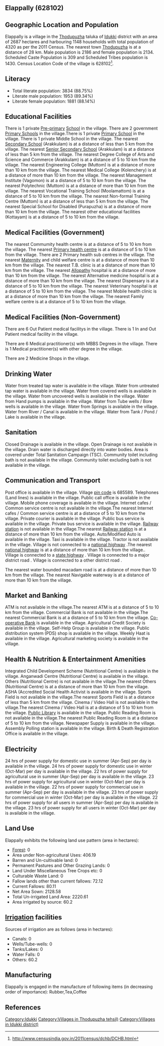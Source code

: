 {{Infobox settlement
| name=Elappally
| native_name=
| native_name_lang=
| other_name=
| nickname=
| settlement_type=Village
| image_skyline=
| image_alt=
| image_caption=
| pushpin_map=India Kerala
| pushpin_label_position=right
| pushpin_map_alt=
| pushpin_map_caption=Location in Kerala, India
| latd=
| latm=
| lats=
| latNS=
| longd=
| longm=
| longs=
| longEW=
| coordinates_display=inline,title
| subdivision_type=Country
| subdivision_name={{flag|India}}
| subdivision_type1=[[States and territories of India|State]]
| subdivision_name1=Kerala 
| subdivision_type2=[[List of districts of India|District]]
| subdivision_name2=Idukki 
| subdivision_type3=Tahsil
| subdivision_name3=Thodupuzha
| website=
| established_title=<!-- Established -->
| established_date=
| founder=
| named_for=
| government_type=
| governing_body=
| unit_pref=Metric=
| area_footnotes=
| area_rank=
| area_total_km2=26.87
| elevation_footnotes=
| elevation_m=
| population_total=4320
| population_as_of=2011
| population_rank=
| population_density_km2=160
| population_demonym=
| population_footnotes=
| demographics_type1=Languages
| demographics1_title1=Official
| demographics1_info1=[[Malayalam language|Malayalam]]
| timezone1=[[Indian Standard Time|IST]]
| utc_offset1==+5:30
| postal_code_type=[[Postal Index Number|PIN]]
| postal_code=685589
| area_code_type=Telephone code
| area_code=
| registration_plate=
| blank1_name_sec1=Nearest city
| blank1_info_sec1=[[Thodupuzha]]
| blank2_name_sec1=[[Human sex ratio|Sex ratio]]
| blank2_info_sec1=976 [[male|♂]]/[[female|♀]]
| blank3_name_sec1=Literacy
| blank3_info_sec1=88.75%
| blank1_name_sec2=[[2011 Census of India|2011 census]] code
| blank1_info_sec2=628102
| footnotes=
}}

== Elappally (628102) ==

== Geographic Location and Population ==

Elappally is a village in the [[Thodupuzha]] taluka of [[Idukki ]] district with an area of 2687 hectares and harbouring 1148 households with total population of 4320 as per the 2011 Census. The nearest town [[Thodupuzha]] is at a distance of 28 km. Male population is 2186 and female population is 2134. Scheduled Caste Population is 309 and Scheduled Tribes population is 1430. Census Location Code of the village is 628102<ref>http://www.censusindia.gov.in/2011census/dchb/DCHB.html</ref>.


== Literacy ==  
* Total literate population: 3834 (88.75%)
* Literate male population: 1953 (89.34%)
* Literate female population: 1881 (88.14%)


== Educational Facilities ==  
There is 1 private [[Pre-primary]] [[School]] in the village.
There are 2 government [[Primary School]]s in the village.There is 1 private [[Primary School]] in the village.
There is 1 private Middle School in the village.
The nearest [[Secondary School]] (Arakkulam) is at a distance of less than 5 km from the village.
The nearest [[Senior Secondary School]] (Arakkulam) is at a distance of less than 5 km from the village.
The nearest Degree College of Arts and Science and Commerce (Arakkulam) is at a distance of 5 to 10 km from the village.
The nearest Engineering College (Muttom) is at a distance of more than 10 km from the village.
The nearest Medical College (Kolenchery) is at a distance of more than 10 km from the village.
The nearest Management Institute (Vagomon) is at a distance of 5 to 10 km from the village.
The nearest Polytechnic (Muttom) is at a distance of more than 10 km from the village.
The nearest Vocational Training School (Moolamattom) is at a distance of 5 to 10 km from the village.
The nearest Non-formal Training Centre (Muttom) is at a distance of less than 5 km from the village.
The nearest Special School for Disabled (Purapuzha) is at a distance of more than 10 km from the village.
The nearest other educational facilities (Kottayam) is at a distance of 5 to 10 km from the village.


== Medical Facilities (Government) ==
The nearest Commumity health centre is at a distance of 5 to 10 km from the village.
The nearest [[Primary health centre]] is at a distance of 5 to 10 km from the village.
There are 2 Primary health sub centres in the village.
The nearest [[Maternity]] and child welfare centre is at a distance of more than 10 km from the village.
The nearest T.B. clinic is at a distance of more than 10 km from the village.
The nearest [[Allopathy]] hospital is at a distance of more than 10 km from the village.
The nearest Alternative medicine hospital is at a distance of more than 10 km from the village.
The nearest Dispensary is at a distance of 5 to 10 km from the village.
The nearest Veterinary hospital is at a distance of 5 to 10 km from the village.
The nearest Mobile health clinic is at a distance of more than 10 km from the village.
The nearest Family welfare centre is at a distance of 5 to 10 km from the village.


== Medical Facilities (Non-Government) ==
There are 6 Out Patient medical facilitys in the village.
There is 1 In and Out Patient medical facility in the village.

There are 6 Medical practitioner(s) with MBBS Degrees in the village.
There is 1 Medical practitioner(s) with other degree in the village.


There are 2 Medicine Shops in the village.



== Drinking Water ==
Water from treated tap water is available in the village.
Water from untreated tap water is available in the village.
Water from covered wells is available in the village.
Water from uncovered wells is available in the village.
Water from Hand pumps is available in the village.
Water from Tube wells / Bore wells is available in the village.
Water from Springs is available in the village.
Water from River / Canal is available in the village.
Water from Tank / Pond / Lake is available in the village.


== Sanitation ==
Closed Drainage is available in the village.
Open Drainage is not available in the village.
Drain water is discharged directly into water bodies.
Area is covered under Total Sanitation Campaign (TSC).
Community toilet including bath is not available in the village.
Community toilet excluding bath is not available in the village.


== Communication and Transport ==
Post office is available in the village.
Village [[pin code]] is 685589.
Telephones (Land lines) is available in the village.
Public call office is available in the village.
Mobile phone coverage is available in the village.
Internet cafes / Common service centre is not available in the village.The nearest Internet cafes / Common service centre is at a distance of 5 to 10 km from the village.
Private courier is available in the village.
Public bus service is available in the village.
Private bus service is available in the village.
[[Railway station]] is not available in the village.The nearest [[Railway station]] is at a distance of more than 10 km from the village.
Auto/Modified Auto is available in the village.
Taxi is available in the village.
Tractor is not available in the village.
Village is not connected to a [[national highway]] .The nearest [[national highway]] is at a distance of more than 10 km from the village..
Village is connected to a [[state highway]]  .
Village is connected to a major district road    .
Village is connected to a other district road  .


The nearest water bounded macadam road is at a distance of more than 10 km from the village.
The nearest Navigable waterway is at a distance of more than 10 km from the village.



== Market and Banking ==
ATM is not available in the village.The nearest ATM is at a distance of 5 to 10 km from the village.
Commercial Bank is not available in the village.The nearest Commercial Bank is at a distance of 5 to 10 km from the village.
[[Co-operative Bank]] is available in the village.
Agricultural Credit Society is available in the village.
Self-Help Group is available in the village.
Public distribution system (PDS) shop is available in the village.
Weekly Haat is available in the village.
Agricultural marketing society is available in the village.


== Health & Nutrition & Entertainment Amenities ==
Integrated Child Development Scheme (Nutritional Centre) is available in the village.
Anganwadi Centre (Nutritional Centre) is available in the village.
Others (Nutritional Centre) is not available in the village.The nearest Others (Nutritional Centre) is at a distance of more than 10 km from the village.
ASHA (Accredited Social Health Activist is available in the village.
Sports Field is not available in the village.The nearest Sports Field is at a distance of less than 5 km from the village.
Cinema / Video Hall is not available in the village.The nearest Cinema / Video Hall is at a distance of 5 to 10 km from the village.
[[Public Library]] is available in the village.
Public Reading Room is not available in the village.The nearest Public Reading Room is at a distance of 5 to 10 km from the village.
Newspaper Supply is available in the village.
Assembly Polling station is available in the village.
Birth & Death Registration Office is available in the village.


== Electricity ==
24 hrs of power supply for domestic use in summer (Apr-Sep) per day is available in the village.
24 hrs of power supply for domestic use in winter (Oct-Mar) per day is available in the village.
22 hrs of power supply for agricultural use in summer (Apr-Sep) per day is available in the village.
23 hrs of power supply for agricultural use in winter (Oct-Mar) per day is available in the village.
22 hrs of power supply for commercial use in summer (Apr-Sep) per day is available in the village.
23 hrs of power supply for commercial use in winter (Oct-Mar) per day is available in the village.
22 hrs of power supply for all users in summer (Apr-Sep) per day is available in the village.
23 hrs of power supply for all users in winter (Oct-Mar) per day is available in the village.


== Land Use ==
Elappally exhibits the following land use pattern (area in hectares):
* [[Forest]]: 0
* Area under Non-agricultural Uses: 406.19
* Barren and Un-cultivable land: 0
* Permanent Pastures and Other Grazing Lands: 0
* Land Under Miscellaneous Tree Crops etc: 0
* Culturable Waste Land: 0
* Fallow lands other than current fallows: 72.12
* Current Fallows: 80.11
* Net Area Sown: 2128.58
* Total Un-irrigated Land Area: 2220.61
* Area irrigated by source: 60.2


== [[Irrigation]] facilities ==
Sources of irrigation are as follows (area in hectares):
* Canals: 0
* Wells/Tube-wells: 0
* Tanks/Lakes: 0
* Water Falls: 0
* Others: 60.2


== Manufacturing ==
Elappally is engaged in the manufacture of following items (in decreasing order of importance): Rubber,Tea,Coffee


[[Category:Idukki ]]
[[Category:Villages in Thodupuzha tehsil)]]
[[Category:Villages in Idukki  district)]]


== References ==
{{Reflist}}


